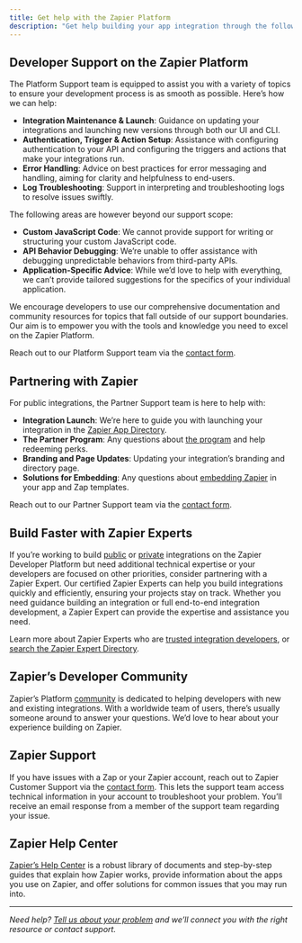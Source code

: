 ```yaml
---
title: Get help with the Zapier Platform
description: "Get help building your app integration through the following channels:"
---
```


## Developer Support on the Zapier Platform

The Platform Support team is equipped to assist you with a variety of topics to ensure your development process is as smooth as possible. Here’s how we can help:

*   **Integration Maintenance & Launch**: Guidance on updating your integrations and launching new versions through both our UI and CLI.
*   **Authentication, Trigger & Action Setup**: Assistance with configuring authentication to your API and configuring the triggers and actions that make your integrations run.
*   **Error Handling**: Advice on best practices for error messaging and handling, aiming for clarity and helpfulness to end-users.
*   **Log Troubleshooting**: Support in interpreting and troubleshooting logs to resolve issues swiftly.

The following areas are however beyond our support scope:

*   **Custom JavaScript Code**: We cannot provide support for writing or structuring your custom JavaScript code.
*   **API Behavior Debugging**: We’re unable to offer assistance with debugging unpredictable behaviors from third-party APIs.
*   **Application-Specific Advice**: While we’d love to help with everything, we can’t provide tailored suggestions for the specifics of your individual application.

We encourage developers to use our comprehensive documentation and community resources for topics that fall outside of our support boundaries. Our aim is to empower you with the tools and knowledge you need to excel on the Zapier Platform.

Reach out to our Platform Support team via the [contact form](https://developer.zapier.com/contact).

## Partnering with Zapier

For public integrations, the Partner Support team is here to help with:

*   **Integration Launch**: We’re here to guide you with launching your integration in the [Zapier App Directory](https://zapier.com/apps).
*   **The Partner Program**: Any questions about [the program](https://zapier.com/platform/partner-program) and help redeeming perks.
*   **Branding and Page Updates**: Updating your integration’s branding and directory page.
*   **Solutions for Embedding**: Any questions about [embedding Zapier](https://platform.zapier.com/embed/overview) in your app and Zap templates.

Reach out to our Partner Support team via the [contact form](https://developer.zapier.com/contact).

## Build Faster with Zapier Experts

If you’re working to build [public](/quickstart/private-vs-public-integrations#public-integrations) or [private](/quickstart/private-vs-public-integrations#private-integrations) integrations on the Zapier Developer Platform but need additional technical expertise or your developers are focused on other priorities, consider partnering with a Zapier Expert. Our certified Zapier Experts can help you build integrations quickly and efficiently, ensuring your projects stay on track. Whether you need guidance building an integration or full end-to-end integration development, a Zapier Expert can provide the expertise and assistance you need.

Learn more about Zapier Experts who are [trusted integration developers](/quickstart/trusted-developers), or [search the Zapier Expert Directory](https://zapier.com/experts?f_services-needed=building-a-public-or-private-zapier-integrationapi).

## Zapier’s Developer Community

Zapier’s Platform [community](https://community.zapier.com/p/developer-zone) is dedicated to helping developers with new and existing integrations. With a worldwide team of users, there’s usually someone around to answer your questions. We’d love to hear about your experience building on Zapier.

## Zapier Support

If you have issues with a Zap or your Zapier account, reach out to Zapier Customer Support via the [contact form](https://zapier.com/app/contact-us). This lets the support team access technical information in your account to troubleshoot your problem. You’ll receive an email response from a member of the support team regarding your issue.

## Zapier Help Center

[Zapier’s Help Center](https://zapier.com/help) is a robust library of documents and step-by-step guides that explain how Zapier works, provide information about the apps you use on Zapier, and offer solutions for common issues that you may run into.
- - -

_Need help? [Tell us about your problem](https://developer.zapier.com/contact) and we’ll connect you with the right resource or contact support._
